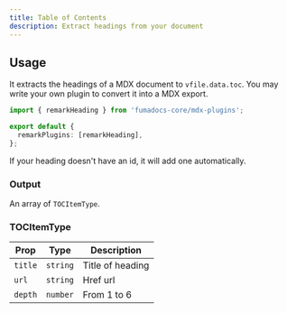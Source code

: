 ```yaml
---
title: Table of Contents
description: Extract headings from your document
---
```


## Usage

It extracts the headings of a MDX document to `vfile.data.toc`. You may write your
own plugin to convert it into a MDX export.

```ts
import { remarkHeading } from 'fumadocs-core/mdx-plugins';

export default {
  remarkPlugins: [remarkHeading],
};
```

If your heading doesn't have an id, it will add one automatically.

### Output

An array of `TOCItemType`.

### TOCItemType

| Prop    | Type     | Description      |
| ------- | -------- | ---------------- |
| `title` | `string` | Title of heading |
| `url`   | `string` | Href url         |
| `depth` | `number` | From 1 to 6      |

